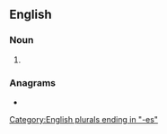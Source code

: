 {{also|Beeches}}
==English==

===Noun===
{{head|en|noun plural form}}

# {{plural of|beech|lang=en}}

===Anagrams===
* {{anagrams|en|a=bceeehs|beseche|beseech}}

[[Category:English plurals ending in "-es"]]